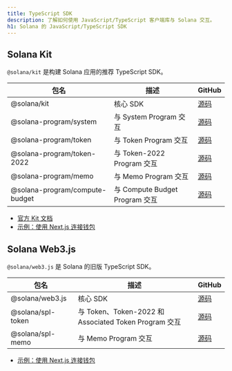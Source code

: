 ```yaml
---
title: TypeScript SDK
description: 了解如何使用 JavaScript/TypeScript 客户端库与 Solana 交互。
h1: Solana 的 JavaScript/TypeScript SDK
---
```


## Solana Kit

`@solana/kit` 是构建 Solana 应用的推荐 TypeScript SDK。

| 包名                           | 描述                           | GitHub                                                                        |
| ------------------------------ | ------------------------------ | ----------------------------------------------------------------------------- |
| @solana/kit                    | 核心 SDK                       | [源码](https://github.com/anza-xyz/kit)                                       |
| @solana-program/system         | 与 System Program 交互         | [源码](https://github.com/solana-program/system/tree/main/clients/js)         |
| @solana-program/token          | 与 Token Program 交互          | [源码](https://github.com/solana-program/token/tree/main/clients/js)          |
| @solana-program/token-2022     | 与 Token-2022 Program 交互     | [源码](https://github.com/solana-program/token-2022/tree/main/clients/js)     |
| @solana-program/memo           | 与 Memo Program 交互           | [源码](https://github.com/solana-program/memo/tree/main/clients/js)           |
| @solana-program/compute-budget | 与 Compute Budget Program 交互 | [源码](https://github.com/solana-program/compute-budget/tree/main/clients/js) |

- [官方 Kit 文档](https://www.solanakit.com/)
- [示例：使用 Next.js 连接钱包](/docs/frontend/kit)

## Solana Web3.js

`@solana/web3.js` 是 Solana 的旧版 TypeScript SDK。

| 包名              | 描述                                                  | GitHub                                                                           |
| ----------------- | ----------------------------------------------------- | -------------------------------------------------------------------------------- |
| @solana/web3.js   | 核心 SDK                                              | [源码](https://github.com/solana-foundation/solana-web3.js)                      |
| @solana/spl-token | 与 Token、Token-2022 和 Associated Token Program 交互 | [源码](https://github.com/solana-program/token-2022/tree/main/clients/js-legacy) |
| @solana/spl-memo  | 与 Memo Program 交互                                  | [源码](https://github.com/solana-program/memo/tree/main/clients/js-legacy)       |

- [示例：使用 Next.js 连接钱包](/developers/cookbook/wallets/connect-wallet-react)
